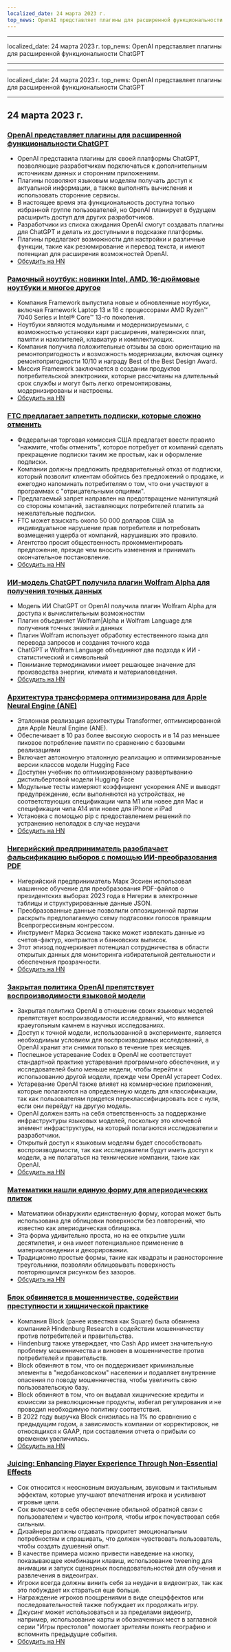 ```yaml
---
localized_date: 24 марта 2023 г.
top_news: OpenAI представляет плагины для расширенной функциональности ChatGPT
---
```


---

localized_date: 24 марта 2023 г.
top_news: OpenAI представляет плагины для расширенной функциональности ChatGPT

---

---

localized_date: 24 марта 2023 г.
top_news: OpenAI представляет плагины для расширенной функциональности ChatGPT

---



<CallToAction />

<Steps>

## 24 марта 2023 г.

### [OpenAI представляет плагины для расширенной функциональности ChatGPT](https://openai.com/blog/chatgpt-plugins)

- OpenAI представила плагины для своей платформы ChatGPT, позволяющие разработчикам подключаться к дополнительным источникам данных и сторонним приложениям.
- Плагины позволяют языковым моделям получать доступ к актуальной информации, а также выполнять вычисления и использовать сторонние сервисы.
- В настоящее время эта функциональность доступна только избранной группе пользователей, но OpenAI планирует в будущем расширить доступ для других разработчиков.
- Разработчики из списка ожидания OpenAI смогут создавать плагины для ChatGPT и делать их доступными в подсказке платформы.
- Плагины предлагают возможности для настройки и различные функции, такие как резюмирование и перевод текста, и имеют потенциал для расширения возможностей OpenAI.
- [Обсудить на HN](http://news.ycombinator.com/item?id=35277677)

### [Рамочный ноутбук: новинки Intel, AMD, 16-дюймовые ноутбуки и многое другое](https://frame.work/)

- Компания Framework выпустила новые и обновленные ноутбуки, включая Framework Laptop 13 и 16 с процессорами AMD Ryzen™ 7040 Series и Intel® Core™ 13-го поколения.
- Ноутбуки являются модульными и модернизируемыми, с возможностью установки карт расширения, материнских плат, памяти и накопителей, клавиатур и комплектующих.
- Компания получила положительные отзывы за свою ориентацию на ремонтопригодность и возможность модернизации, включая оценку ремонтопригодности 10/10 и награду Best of the Best Design Award.
- Миссия Framework заключается в создании продуктов потребительской электроники, которые рассчитаны на длительный срок службы и могут быть легко отремонтированы, модернизированы и настроены.
- [Обсудить на HN](http://news.ycombinator.com/item?id=35277660)

### [FTC предлагает запретить подписки, которые сложно отменить](https://www.theverge.com/2023/3/23/23652373/ftc-click-to-cancel-subscription-service-dark-patterns-ban)

- Федеральная торговая комиссия США предлагает ввести правило "нажмите, чтобы отменить", которое потребует от компаний сделать прекращение подписки таким же простым, как и оформление подписки.
- Компании должны предложить предварительный отказ от подписки, который позволит клиентам обойтись без предложений о продаже, и ежегодно напоминать потребителям о том, что они участвуют в программах с "отрицательными опциями".
- Предлагаемый запрет направлен на предотвращение манипуляций со стороны компаний, заставляющих потребителей платить за нежелательные подписки.
- FTC может взыскать около 50 000 долларов США за индивидуальное нарушение прав потребителя и потребовать возмещения ущерба от компаний, нарушивших это правило.
- Агентство просит общественность прокомментировать предложение, прежде чем вносить изменения и принимать окончательное постановление.
- [Обсудить на HN](http://news.ycombinator.com/item?id=35274519)

### [ИИ-модель ChatGPT получила плагин Wolfram Alpha для получения точных данных](https://writings.stephenwolfram.com/2023/03/chatgpt-gets-its-wolfram-superpowers/)

- Модель ИИ ChatGPT от OpenAI получила плагин Wolfram Alpha для доступа к вычислительным возможностям
- Плагин объединяет Wolfram|Alpha и Wolfram Language для получения точных знаний и данных
- Плагин Wolfram использует обработку естественного языка для перевода запросов и создания точного кода
- ChatGPT и Wolfram Language объединяют два подхода к ИИ - статистический и символьный
- Понимание термодинамики имеет решающее значение для производства энергии, климата и материаловедения.
- [Обсудить на HN](http://news.ycombinator.com/item?id=35277925)

### [Архитектура трансформера оптимизирована для Apple Neural Engine (ANE)](https://github.com/apple/ml-ane-transformers)

- Эталонная реализация архитектуры Transformer, оптимизированной для Apple Neural Engine (ANE).
- Обеспечивает в 10 раз более высокую скорость и в 14 раз меньшее пиковое потребление памяти по сравнению с базовыми реализациями
- Включает автономную эталонную реализацию и оптимизированные версии классов модели Hugging Face
- Доступен учебник по оптимизированному развертыванию дистильбертовой модели Hugging Face
- Модульные тесты измеряют коэффициент ускорения ANE и выводят предупреждение, если выполняются на устройствах, не соответствующих спецификации чипа M1 или новее для Mac и спецификации чипа A14 или новее для iPhone и iPad
- Установка с помощью pip с предоставлением решений по устранению неполадок в случае неудачи
- [Обсудить на HN](http://news.ycombinator.com/item?id=35282325)

### [Нигерийский предприниматель разоблачает фальсификацию выборов с помощью ИИ-преобразования PDF](https://markessien.com/posts/drama_of_transcription/)

- Нигерийский предприниматель Марк Эссиен использовал машинное обучение для преобразования PDF-файлов о президентских выборах 2023 года в Нигерии в электронные таблицы и структурированные данные JSON.
- Преобразованные данные позволили оппозиционной партии раскрыть предполагаемую схему подтасовки голосов правящим Всепрогрессивным конгрессом.
- Инструмент Марка Эссиена также может извлекать данные из счетов-фактур, контрактов и банковских выписок.
- Этот эпизод подчеркивает потенциал сотрудничества в области открытых данных для мониторинга избирательной деятельности и обеспечения прозрачности.
- [Обсудить на HN](http://news.ycombinator.com/item?id=35272227)

### [Закрытая политика OpenAI препятствует воспроизводимости языковой модели](https://aisnakeoil.substack.com/p/openais-policies-hinder-reproducible)

- Закрытая политика OpenAI в отношении своих языковых моделей препятствует воспроизводимости исследований, что является краеугольным камнем в научных исследованиях.
- Доступ к точной модели, использованной в эксперименте, является необходимым условием для воспроизводимых исследований, а OpenAI хранит эти снимки только в течение трех месяцев.
- Поспешное устаревание Codex в OpenAI не соответствует стандартной практике устаревания программного обеспечения, и у исследователей было меньше недели, чтобы перейти к использованию другой модели, прежде чем OpenAI устареет Codex.
- Устаревание OpenAI также влияет на коммерческие приложения, которые полагаются на определенную модель для классификации, так как пользователям придется переклассифицировать все с нуля, если они перейдут на другую модель.
- OpenAI должен взять на себя ответственность за поддержание инфраструктуры языковых моделей, поскольку это ключевой элемент инфраструктуры, на который полагаются исследователи и разработчики.
- Открытый доступ к языковым моделям будет способствовать воспроизводимости, так как исследователи будут иметь доступ к модели, а не полагаться на технические компании, такие как OpenAI.
- [Обсудить на HN](http://news.ycombinator.com/item?id=35269304)

### [Математики нашли единую форму для апериодических плиток](https://www.newscientist.com/article/2365363-mathematicians-discover-shape-that-can-tile-a-wall-and-never-repeat/)

- Математики обнаружили единственную форму, которая может быть использована для облицовки поверхности без повторений, что известно как апериодическая облицовка.
- Эта форма удивительно проста, но на ее открытие ушли десятилетия, и она имеет потенциальное применение в материаловедении и декорировании.
- Традиционно простые формы, такие как квадраты и равносторонние треугольники, позволяли облицовывать поверхность повторяющимся рисунком без зазоров.
- [Обсудить на HN](http://news.ycombinator.com/item?id=35273707)

### [Блок обвиняется в мошенничестве, содействии преступности и хищнической практике](https://hindenburgresearch.com/block/)

- Компания Block (ранее известная как Square) была обвинена компанией Hindenburg Research в содействии мошенничеству против потребителей и правительства.
- Hindenburg также утверждает, что Cash App имеет значительную проблему мошенничества и виновен в мошенничестве против потребителей и правительств.
- Block обвиняют в том, что он поддерживает криминальные элементы в "недобанковском" населении и подавляет внутренние опасения по поводу мошенничества, чтобы увеличить свою пользовательскую базу.
- Block обвиняют в том, что он выдавал хищнические кредиты и комиссии за революционные продукты, избегал регулирования и не проводил необходимую политику соответствия.
- В 2022 году выручка Block снизилась на 1% по сравнению с предыдущим годом, а зависимость компании от корректировок, не относящихся к GAAP, при составлении отчета о прибыли со временем увеличилась.
- [Обсудить на HN](http://news.ycombinator.com/item?id=35273782)

### [Juicing: Enhancing Player Experience Through Non-Essential Effects](https://garden.bradwoods.io/notes/design/juice)

- Сок относится к неосновным визуальным, звуковым и тактильным эффектам, которые улучшают впечатления игрока и усиливают игровые цели.
- Сок включает в себя обеспечение обильной обратной связи с пользователем и чувство контроля, чтобы игрок почувствовал себя сильным.
- Дизайнеры должны отдавать приоритет эмоциональным потребностям и спрашивать, что должен чувствовать пользователь, чтобы создать душевный опыт.
- В качестве примера можно привести наведение на кнопку, показывающее комбинации клавиш, использование tweening для анимации и запуск сценарных последовательностей для обучения и развлечения в видеоиграх.
- Игроки всегда должны винить себя за неудачи в видеоиграх, так как это побуждает их стараться еще больше.
- Награждение игроков поощрениями в виде спецэффектов или последовательностей также побуждает их продолжать игру.
- Джусинг может использоваться и за пределами видеоигр, например, использование карты и обозначенных мест в заглавной серии "Игры престолов" помогает зрителям понять географию и вспомнить предыдущие события.
- [Обсудить на HN](http://news.ycombinator.com/item?id=35273139)

</Steps>
